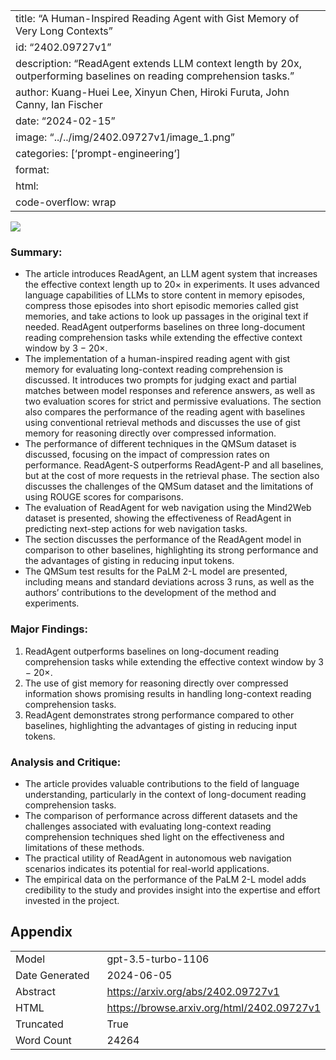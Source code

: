 
---
title: "A Human-Inspired Reading Agent with Gist Memory of Very Long Contexts"
id: "2402.09727v1"
description: "ReadAgent extends LLM context length by 20x, outperforming baselines on reading comprehension tasks."
author: Kuang-Huei Lee, Xinyun Chen, Hiroki Furuta, John Canny, Ian Fischer
date: "2024-02-15"
image: "../../img/2402.09727v1/image_1.png"
categories: ['prompt-engineering']
format:
  html:
    code-overflow: wrap
---

![](../../img/2402.09727v1/image_1.png)

### Summary:
- The article introduces ReadAgent, an LLM agent system that increases the effective context length up to 20× in experiments. It uses advanced language capabilities of LLMs to store content in memory episodes, compress those episodes into short episodic memories called gist memories, and take actions to look up passages in the original text if needed. ReadAgent outperforms baselines on three long-document reading comprehension tasks while extending the effective context window by 3 − 20×.
- The implementation of a human-inspired reading agent with gist memory for evaluating long-context reading comprehension is discussed. It introduces two prompts for judging exact and partial matches between model responses and reference answers, as well as two evaluation scores for strict and permissive evaluations. The section also compares the performance of the reading agent with baselines using conventional retrieval methods and discusses the use of gist memory for reasoning directly over compressed information.
- The performance of different techniques in the QMSum dataset is discussed, focusing on the impact of compression rates on performance. ReadAgent-S outperforms ReadAgent-P and all baselines, but at the cost of more requests in the retrieval phase. The section also discusses the challenges of the QMSum dataset and the limitations of using ROUGE scores for comparisons.
- The evaluation of ReadAgent for web navigation using the Mind2Web dataset is presented, showing the effectiveness of ReadAgent in predicting next-step actions for web navigation tasks.
- The section discusses the performance of the ReadAgent model in comparison to other baselines, highlighting its strong performance and the advantages of gisting in reducing input tokens.
- The QMSum test results for the PaLM 2-L model are presented, including means and standard deviations across 3 runs, as well as the authors' contributions to the development of the method and experiments.

### Major Findings:
1. ReadAgent outperforms baselines on long-document reading comprehension tasks while extending the effective context window by 3 − 20×.
2. The use of gist memory for reasoning directly over compressed information shows promising results in handling long-context reading comprehension tasks.
3. ReadAgent demonstrates strong performance compared to other baselines, highlighting the advantages of gisting in reducing input tokens.

### Analysis and Critique:
- The article provides valuable contributions to the field of language understanding, particularly in the context of long-document reading comprehension tasks.
- The comparison of performance across different datasets and the challenges associated with evaluating long-context reading comprehension techniques shed light on the effectiveness and limitations of these methods.
- The practical utility of ReadAgent in autonomous web navigation scenarios indicates its potential for real-world applications.
- The empirical data on the performance of the PaLM 2-L model adds credibility to the study and provides insight into the expertise and effort invested in the project.

## Appendix

|          |          |
|----------|----------|
| Model     | gpt-3.5-turbo-1106       |
| Date Generated     | 2024-06-05       |
| Abstract | [https://arxiv.org/abs/2402.09727v1](https://arxiv.org/abs/2402.09727v1)        |
| HTML     | [https://browse.arxiv.org/html/2402.09727v1](https://browse.arxiv.org/html/2402.09727v1)       |
| Truncated       | True       |
| Word Count       | 24264       |